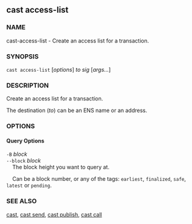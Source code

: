 
## cast access-list

### NAME

cast-access-list - Create an access list for a transaction.

### SYNOPSIS

`cast access-list` [*options*] _to_ _sig_ [*args...*]

### DESCRIPTION

Create an access list for a transaction.

The destination (_to_) can be an ENS name or an address.

<SigDescription />

### OPTIONS

#### Query Options

`-B` _block_  
`--block` _block_  
&nbsp;&nbsp;&nbsp;&nbsp;The block height you want to query at.

&nbsp;&nbsp;&nbsp;&nbsp;Can be a block number, or any of the tags: `earliest`, `finalized`, `safe`, `latest` or `pending`.

<WalletOptions />

<RpcOptions />

<EtherscanOptions />

<CommonOptions />

### SEE ALSO

[cast](./cast.md), [cast send](./cast-send.md), [cast publish](./cast-publish.md), [cast call](./cast-call.md)
